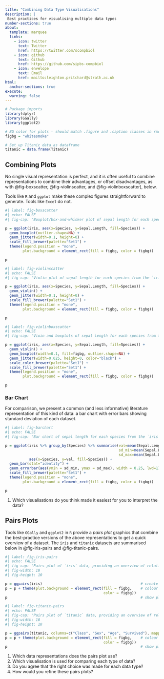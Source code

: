 ```yaml
---
title: "Combining Data Type Visualisations"
description: |
 Best practices for visualising multiple data types
number-sections: true
about:
  template: marquee
  links:
    - icon: twitter
      text: Twitter
      href: https://twitter.com/scompbiol
    - icon: github
      text: Github
      href: https://github.com/sipbs-compbiol
    - icon: envelope
      text: Email
      href: mailto:leighton.pritchard@strath.ac.uk
html:
  anchor-sections: true
execute:
  warning: false
---
```


```r
# Package imports
library(dplyr)
library(GGally)
library(ggplot2)

# BG color for plots - should match .figure and .caption classes in rmd_style.css
figbg = "whitesmoke"

# Set up Titanic data as dataframe
titanic = data.frame(Titanic)
```

## Combining Plots

No single visual representation is perfect, and it is often useful to combine representations to combine their advantages, or offset disadvantages, as with @fig-boxscatter, @fig-violinscatter, and @fig-violinboxscatter), below.

::: { .callout-tip }
Tools like `R` and `ggplot` make these complex figures straightforward to generate. Tools like `Excel` do not.
:::

```r
#| label: fig-boxscatter
#| echo: FALSE
#| fig-cap: "Boxplot/box-and-whisker plot of sepal length for each species from the `iris` dataset, with jittered scatterplot."

p = ggplot(iris, aes(x=Species, y=Sepal.Length, fill=Species)) +
  geom_boxplot(outlier.shape=NA) +
  geom_jitter(width=0.1, height=0) + 
  scale_fill_brewer(palette="Set1") +
  theme(legend.position = "none",
        plot.background = element_rect(fill = figbg, color = figbg))

p
```

```r
#| label: fig-violinscatter
#| echo: FALSE
#| fig-cap: "Violin plot of sepal length for each species from the `iris` dataset, with jittered scatterplot."

p = ggplot(iris, aes(x=Species, y=Sepal.Length, fill=Species)) +
  geom_violin() +
  geom_jitter(width=0.1, height=0) + 
  scale_fill_brewer(palette="Set1") +
  theme(legend.position = "none",
        plot.background = element_rect(fill = figbg, color = figbg))

p
```

```r
#| label: fig-violinboxscatter
#| echo: FALSE
#| fig-cap: "Vioin and boxplots of sepal length for each species from the `iris` dataset, with jittered scatterplot."

p = ggplot(iris, aes(x=Species, y=Sepal.Length, fill=Species)) +
  geom_violin() +
  geom_boxplot(width=0.1, fill=figbg, outlier.shape=NA) + 
  geom_jitter(width=0.025, height=0, color="black") + 
  scale_color_brewer(palette="Set1") +
  scale_fill_brewer(palette="Set1") +
  theme(legend.position = "none",
        plot.background = element_rect(fill = figbg, color = figbg))

p
```

### Bar Chart

For comparison, we present a common (and less informative) literature representation of this kind of data: a bar chart with error bars showing standard deviation of each dataset.

```r
#| label: fig-barchart
#| echo: FALSE
#| fig-cap: "Bar chart of sepal length for each species from the `iris` dataset, with error bars representing standard deviation"

p = ggplot(iris %>% group_by(Species) %>% summarise(val=mean(Sepal.Length),
                                                    sd_min=mean(Sepal.Length) - sd(Sepal.Length),
                                                    sd_max=mean(Sepal.Length) + sd(Sepal.Length)),
           aes(x=Species, y=val, fill=Species)) +
  geom_bar(stat="identity") +
  geom_errorbar(aes(ymin = sd_min, ymax = sd_max), width = 0.25, lwd=1) +
  scale_fill_brewer(palette="Set1") +
  theme(legend.position = "none",
        plot.background = element_rect(fill = figbg, color = figbg))

p
```

::: { .callout-question }
1. Which visualisations do you think made it easiest for you to interpret the data?
:::

## Pairs Plots

Tools like `GGally` and `ggplot2` in `R` provide a *pairs plot* graphics that combine the best-practice versions of the above representations to get a quick overview of a dataset. The `iris` and `titanic` datasets are summarised below in @fig-iris-pairs and @fig-titanic-pairs.

```r
#| label: fig-iris-pairs
#| echo: FALSE
#| fig-cap: "Pairs plot of `iris` data, providing an overview of relationships between variables."
#| fig-width: 10
#| fig-height: 10

p = ggpairs(iris)                                             # create pairs plot for all iris data
p = p + theme(plot.background = element_rect(fill = figbg,    # colour background
                                             color = figbg))
p                                                             # show plot
```

```r
#| label: fig-titanic-pairs
#| echo: FALSE
#| fig-cap: "Pairs plot of `titanic` data, providing an overview of relationships between variables."
#| fig-width: 10
#| fig-height: 10

p = ggpairs(titanic, columns=c("Class", "Sex", "Age", "Survived"), mapping=ggplot2::aes(weight=Freq))                                             # create pairs plot for all iris data
p = p + theme(plot.background = element_rect(fill = figbg,    # colour background
                                             color = figbg))
p                                                             # show plot
```

::: { .callout-questions }
1. Which data representations does the pairs plot use?
2. Which visualisation is used for comparing each type of data?
3. Do you agree that the right choice was made for each data type?
4. How would you refine these pairs plots?
:::